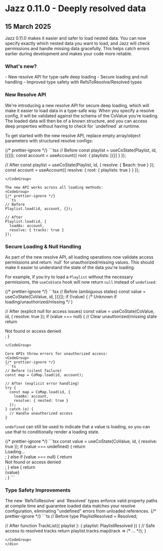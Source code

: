 

# Jazz 0.11.0 - Deeply resolved data

<h2 className="not-prose text-sm text-stone-600 dark:text-stone-400 mb-5 pb-2 border-b">
  15 March 2025
</h2>

<div>
  Jazz 0.11.0 makes it easier and safer to load nested data. You can now specify exactly which nested data you want to load, and Jazz will check permissions and handle missing data gracefully. This helps catch errors earlier during development and makes your code more reliable.

  <h3>What's new?</h3>
  - New resolve API for type-safe deep loading
  - Secure loading and null handling
  - Improved type safety with RefsToResolve/Resolved types
</div>

<h3>New Resolve API</h3>
<div>
  We're introducing a new resolve API for secure deep loading, which will make it easier to load data in a type-safe way. When you specify a resolve config, it will be validated against the schema of the CoValue you're loading. The loaded data will then be of a known structure, and you can access deep properties without having to check for `undefined` at runtime.

  To get started with the new resolve API, replace empty array/object parameters with structured resolve configs:

<CodeGroup>
{/* prettier-ignore */}
```tsx
// Before
const playlist = useCoState(Playlist, id, [{}]);
const account = useAccount({ root: { playlists: [{}] } });

// After
const playlist = useCoState(Playlist, id, { 
  resolve: { $each: true } 
});
const account = useAccount({ 
  resolve: { root: { playlists: true } } 
});
```
</CodeGroup>

The new API works across all loading methods:
<CodeGroup>
{/* prettier-ignore */}
```ts
// Before
Playlist.load(id, account, {});

// After
Playlist.load(id, { 
  loadAs: account,
  resolve: { tracks: true } 
});
```
</CodeGroup>
</div>

<h3>Secure Loading & Null Handling</h3>
<div>
  As part of the new resolve API, all loading operations now validate access permissions and return `null` for unauthorized/missing values. This should make it easier to understand the state of the data you're loading.

  For example, if you try to load a `Playlist` without the necessary permissions, the `useCoState` hook will now return `null` instead of `undefined`:

<CodeGroup>
{/* prettier-ignore */}
```tsx
// Before (ambiguous states)
const value = useCoState(CoValue, id, [{}]);
if (!value) { /* Unknown if loading/unauthorized/missing */ }

// After (explicit null for access issues)
const value = useCoState(CoValue, id, { resolve: true });
if (value === null) {
  // Clear unauthorized/missing state
  return <div>Not found or access denied</div>;
}
```
</CodeGroup>

Core APIs throw errors for unauthorized access:
<CodeGroup>
{/* prettier-ignore */}
```ts
// Before (silent failure)
const map = CoMap.load(id, account);

// After (explicit error handling)
try {
  const map = CoMap.load(id, { 
    loadAs: account,
    resolve: { nested: true } 
  });
} catch (e) {
  // Handle unauthorized access
}
```
</CodeGroup>

`undefined` can still be used to indicate that a value is loading, so you can use that to conditionally render a loading state.

<CodeGroup>
{/* prettier-ignore */}
```tsx
const value = useCoState(CoValue, id, { resolve: true });
if (value === undefined) {
  return <div>Loading...</div>;
} else if (value === null) {
  return <div>Not found or access denied</div>;
} else {
  return <div>{value}</div>;
}
```
</CodeGroup>
</div>

<h3>Type Safety Improvements</h3>
<div>
  The new `RefsToResolve` and `Resolved` types enforce valid property paths at compile time and guarantee loaded data matches your resolve configuration, eliminating "undefined" errors from unloaded references.

  <CodeGroup>
{/* prettier-ignore */}
```ts
// Before
type PlaylistResolved = Resolved<Playlist, {
  tracks: { $each: true }
}>;

// After
function TrackList({ playlist }: { playlist: PlaylistResolved }) {
  // Safe access to resolved tracks
  return playlist.tracks.map(track => /* ... */);
}
```
</CodeGroup>
</div>
